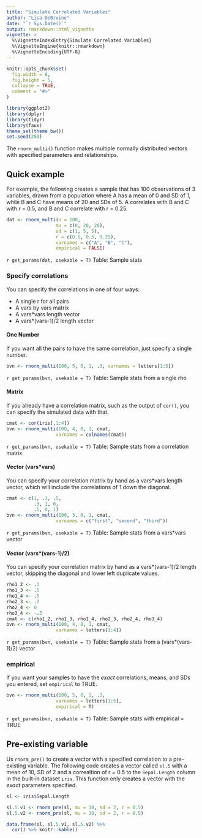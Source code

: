 ```yaml
---
title: "Simulate Correlated Variables"
author: "Lisa DeBruine"
date: "`r Sys.Date()`"
output: rmarkdown::html_vignette
vignette: >
  %\VignetteIndexEntry{Simulate Correlated Variables}
  %\VignetteEngine{knitr::rmarkdown}
  %\VignetteEncoding{UTF-8}
---
```


```r
knitr::opts_chunk$set(
  fig.width = 8,
  fig.height = 5,
  collapse = TRUE,
  comment = "#>"
)

library(ggplot2)
library(dplyr)
library(tidyr)
library(faux)
theme_set(theme_bw())
set.seed(200)
```

The `rnorm_multi()` function makes multiple normally distributed vectors with specified parameters and relationships. 

## Quick example

For example, the following creates a sample that has 100 observations of 3 variables, drawn from a population where A has a mean of 0 and SD of 1, while B and C have means of 20 and SDs of 5. A correlates with B and C with r = 0.5, and B and C correlate with r = 0.25.


```r

dat <- rnorm_multi(n = 100, 
                  mu = c(0, 20, 20),
                  sd = c(1, 5, 5),
                  r = c(0.5, 0.5, 0.25), 
                  varnames = c("A", "B", "C"),
                  empirical = FALSE)

```


`r get_params(dat, usekable = T)`
Table: Sample stats

### Specify correlations {#spec_r}

You can specify the correlations in one of four ways:

* A single r for all pairs
* A vars by vars matrix
* A vars\*vars length vector
* A vars\*(vars-1)/2 length vector

#### One Number

If you want all the pairs to have the same correlation, just specify a single number. 

```r
bvn <- rnorm_multi(100, 5, 0, 1, .3, varnames = letters[1:5])
```

`r get_params(bvn, usekable = T)`
Table: Sample stats from a single rho

#### Matrix

If you already have a correlation matrix, such as the output of `cor()`, you can specify the simulated data with that.

```r
cmat <- cor(iris[,1:4])
bvn <- rnorm_multi(100, 4, 0, 1, cmat, 
                  varnames = colnames(cmat))
```

`r get_params(bvn, usekable = T)`
Table: Sample stats from a correlation matrix

#### Vector (vars\*vars)

You can specify your correlation matrix by hand as a vars\*vars length vector, which will include the correlations of 1 down the diagonal.

```r
cmat <- c(1, .3, .5,
          .3, 1, 0,
          .5, 0, 1)
bvn <- rnorm_multi(100, 3, 0, 1, cmat, 
                  varnames = c("first", "second", "third"))
```

`r get_params(bvn, usekable = T)`
Table: Sample stats from a vars\*vars vector

#### Vector (vars\*(vars-1)/2)

You can specify your correlation matrix by hand as a vars\*(vars-1)/2 length vector, skipping the diagonal and lower left duplicate values.

```r
rho1_2 <- .3
rho1_3 <- .5
rho1_4 <- .5
rho2_3 <- .2
rho2_4 <- 0
rho3_4 <- -.3
cmat <- c(rho1_2, rho1_3, rho1_4, rho2_3, rho2_4, rho3_4)
bvn <- rnorm_multi(100, 4, 0, 1, cmat, 
                  varnames = letters[1:4])
```

`r get_params(bvn, usekable = T)`
Table: Sample stats from a (vars\*(vars-1)/2) vector

### empirical

If you want your samples to have the *exact* correlations, means, and SDs you entered, set `empirical` to TRUE.

```r
bvn <- rnorm_multi(100, 5, 0, 1, .3, 
                  varnames = letters[1:5], 
                  empirical = T)
```

`r get_params(bvn, usekable = T)`
Table: Sample stats with empirical = TRUE

## Pre-existing variable

Us `rnorm_pre()` to create a vector with a specified correlation to a pre-existing variable. The following code creates a vector called `sl.5` with a mean of 10, SD of 2 and a correaltion of r = 0.5 to the `Sepal.Length` column in the built-in dataset `iris`. This function only creates a vector with the *exact* parameters specified.

```r
sl <- iris$Sepal.Length

sl.5.v1 <- rnorm_pre(sl, mu = 10, sd = 2, r = 0.5)
sl.5.v2 <- rnorm_pre(sl, mu = 10, sd = 2, r = 0.5)
```

```r
data.frame(sl, sl.5.v1, sl.5.v2) %>%
  cor() %>% knitr::kable()
  
```

